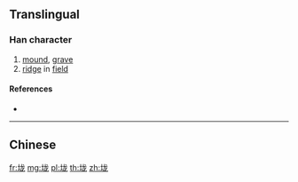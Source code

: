 {{also|壠}}
==Translingual==

===Han character===
{{Han char|rn=32|rad=土|as=05|sn=8|four=|canj=GIKP|ids=⿰土龙}}

# [[mound]], [[grave]]
# [[ridge]] in [[field]]

====References====
* {{Han ref|kx=0227.271|hdz=10430.061|uh=5785|ud=22405}}

----

==Chinese==
{{zh-see|壠}}

[[fr:垅]]
[[mg:垅]]
[[pl:垅]]
[[th:垅]]
[[zh:垅]]